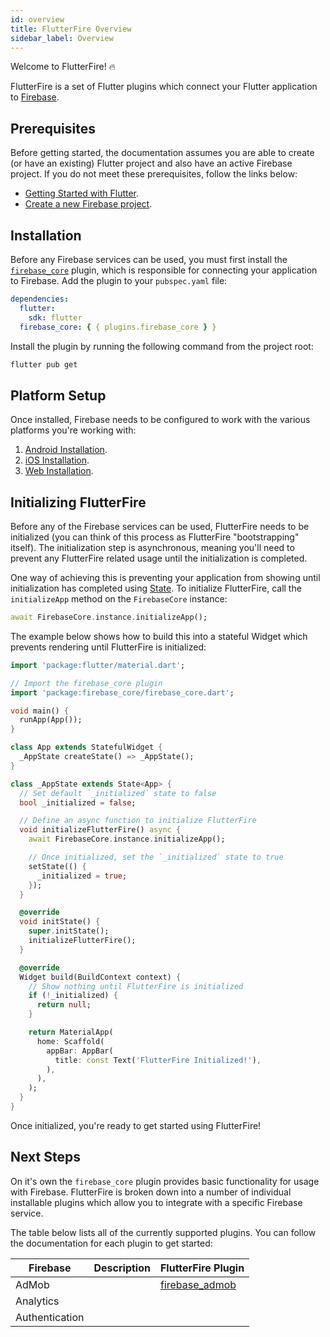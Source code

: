 ```yaml
---
id: overview
title: FlutterFire Overview
sidebar_label: Overview
---
```


Welcome to FlutterFire! 🔥

FlutterFire is a set of Flutter plugins which connect your Flutter application to [Firebase](https://firebase.com).

## Prerequisites

Before getting started, the documentation assumes you are able to create (or have an existing) Flutter project and also
have an active Firebase project. If you do not meet these prerequisites, follow the links below:

- [Getting Started with Flutter](https://flutter.dev/docs/get-started/install).
- [Create a new Firebase project](https://console.firebase.google.com/).

## Installation

Before any Firebase services can be used, you must first install the [`firebase_core`](https://pub.dev/packages/firebase_core)
plugin, which is responsible for connecting your application to Firebase. Add the plugin to your `pubspec.yaml` file:

```yaml title="pubspec.yaml"
dependencies:
  flutter:
    sdk: flutter
  firebase_core: { { plugins.firebase_core } }
```

Install the plugin by running the following command from the project root:

```bash
flutter pub get
```

## Platform Setup

Once installed, Firebase needs to be configured to work with the various platforms you're working with:

1. [Android Installation](installation/android.mdx).
1. [iOS Installation](installation/ios.mdx).
1. [Web Installation](installation/web.mdx).

## Initializing FlutterFire

Before any of the Firebase services can be used, FlutterFire needs to be initialized (you can think of this process as
FlutterFire "bootstrapping" itself). The initialization step is asynchronous, meaning you'll need to prevent any FlutterFire
related usage until the initialization is completed.

One way of achieving this is preventing your application from showing until initialization has completed using
[State](https://api.flutter.dev/flutter/widgets/State-class.html). To initialize FlutterFire, call the `initializeApp`
method on the `FirebaseCore` instance:

```dart
await FirebaseCore.instance.initializeApp();
```

The example below shows how to build this into a stateful Widget which prevents rendering until FlutterFire is
initialized:

```dart title="lib/main.dart"
import 'package:flutter/material.dart';

// Import the firebase_core plugin
import 'package:firebase_core/firebase_core.dart';

void main() {
  runApp(App());
}

class App extends StatefulWidget {
  _AppState createState() => _AppState();
}

class _AppState extends State<App> {
  // Set default `_initialized` state to false
  bool _initialized = false;

  // Define an async function to initialize FlutterFire
  void initializeFlutterFire() async {
    await FirebaseCore.instance.initializeApp();

    // Once initialized, set the `_initialized` state to true
    setState(() {
      _initialized = true;
    });
  }

  @override
  void initState() {
    super.initState();
    initializeFlutterFire();
  }

  @override
  Widget build(BuildContext context) {
    // Show nothing until FlutterFire is initialized
    if (!_initialized) {
      return null;
    }

    return MaterialApp(
      home: Scaffold(
        appBar: AppBar(
          title: const Text('FlutterFire Initialized!'),
        ),
      ),
    );
  }
}
```

Once initialized, you're ready to get started using FlutterFire!

## Next Steps

On it's own the `firebase_core` plugin provides basic functionality for usage with Firebase. FlutterFire is broken down
into a number of individual installable plugins which allow you to integrate with a specific Firebase service.

The table below lists all of the currently supported plugins. You can follow the documentation for each plugin to
get started:

| Firebase       | Description | FlutterFire Plugin                |
| -------------- | ----------- | --------------------------------- |
| AdMob          |             | [firebase_admob](admob/usage.mdx) |
| Analytics      |             |                                   |
| Authentication |             |                                   |
